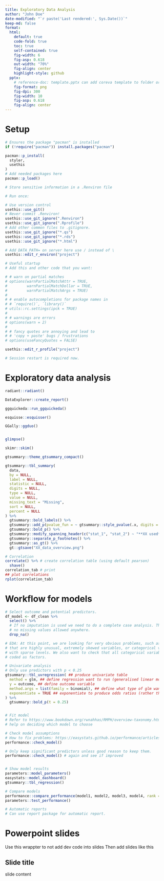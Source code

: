 ```yaml
---
title: Exploratory Data Analysis
author: "John Doe"
date-modified: "`r paste('Last rendered:', Sys.Date())`"
keep-md: false
format: 
  html:
    default: true
    code-fold: true
    toc: true
    self-contained: true
    fig-width: 6
    fig-asp: 0.618
    out-width: "70%"
    fig-align: center
    highlight-style: github
  pptx:
    # reference-doc: template.pptx can add coreva template to folder or quarto
    fig-format: png
    fig-dpi: 300
    fig-width: 10
    fig-asp: 0.618
    fig-align: center
---
```


# Setup
```r
# Ensures the package "pacman" is installed
if (!require("pacman")) install.packages("pacman")

pacman::p_install(
  styler,
  usethis
)
# Add needed packages here
pacman::p_load()
```

```r
# Store sensitive information in a .Renviron file

# Run once:

# Use version control
usethis::use_git()
# Never commit .Renviron!
usethis::use_git_ignore(".Renviron")
usethis::use_git_ignore(".Rprofile")
# Add other common files to .gitignore.
usethis::use_git_ignore("*.qs")
usethis::use_git_ignore("*.rds")
usethis::use_git_ignore("*.html")

# Add DATA_PATH= on server here use / instead of \
usethis::edit_r_environ("project")

# Useful startup
# Add this and other code that you want:

# # warn on partial matches
# options(warnPartialMatchAttr = TRUE,
#         warnPartialMatchDollar = TRUE,
#         warnPartialMatchArgs = TRUE)
#
# # enable autocompletions for package names in
# # `require()`, `library()`
# utils::rc.settings(ipck = TRUE)
#
# # warnings are errors
# options(warn = 2)
#
# # fancy quotes are annoying and lead to
# # 'copy + paste' bugs / frustrations
# options(useFancyQuotes = FALSE)

usethis::edit_r_profile("project")

# Session restart is required now.
```



# Exploratory data analysis
```r
radiant::radiant()

DataExplorer::create_report()

ggquickeda::run_ggquickeda()

esquisse::esquisser()

GGally::ggduo()


glimpse()

skimr::skim()

gtsummary::theme_gtsummary_compact()

gtsummary::tbl_summary(
  data,
  by = NULL,
  label = NULL,
  statistic = NULL,
  digits = NULL,
  type = NULL,
  value = NULL,
  missing_text = "Missing",
  sort = NULL,
  percent = NULL
) %>%
  gtsummary::bold_labels() %>%
  gtsummary::add_p(pvalue_fun = ~ gtsummary::style_pvalue(.x, digits = 3)) %>%
  gtsummary::bold_p() %>%
  gtsummary::modify_spanning_header(c("stat_1", "stat_2") ~ "**XX used**") %>%
  gtsummary::separate_p_footnotes() %>%
  gtsummary::as_gt() %>%
  gt::gtsave("XX_data_overview.png")

# Correlation
correlate() %>% # create correlation table (using default pearson)
  shave()
correlation_tab # print
## plot correlations
rplot(correlation_tab)
```

# Workflow for models
```r
# Select outcome and potential predictors.
df_model <- df_clean %>%
  select() %>%
  # If no imputation is used we need to do a complete case analysis. There are
  # no missing values allowed anywhere.
  drop_na()

# EDA: At this point, we are looking for very obvious problems, such as values
# that are highly unusual, extremely skewed variables, or categorical variables
# with sparse levels. We also want to check that all categorical variables are
# coded as factors.

# Univariate analysis
# Only use predictors with p < 0.25
gtsummary::tbl_uvregression( ## produce univariate table
  method = glm, ## define regression want to run (generalised linear model)
  y = outcome, ## define outcome variable
  method.args = list(family = binomial), ## define what type of glm want to run (logistic)
  exponentiate = TRUE ## exponentiate to produce odds ratios (rather than log odds)
) %>%
  gtsummary::bold_p(t = 0.25)


# Fit model
# Refer to https://www.bookdown.org/rwnahhas/RMPH/overview-taxonomy.html for
# help on deciding which model to choose

# Check model assumptions
# How to fix problems: https://easystats.github.io/performance/articles/check_model.html
performance::check_model()

# Only keep significant predictors unless good reason to keep them.
performance::check_model() # again and see if improved


# Show model results
parameters::model_parameters()
easystats::model_dashboard()
gtsummary::tbl_regression()

# Compare models
performance::compare_performance(model1, model2, model3, model4, rank = TRUE)
parameters::test_performance()

# Automatic reports
# Can use report package for automatic report.
```

# Powerpoint slides
Use this wrappter to not add dev code into slides
<!-- ::: {.content-visible when-format="html"} -->
<!-- ::: -->
Then add slides like this

## Slide title
slide content
